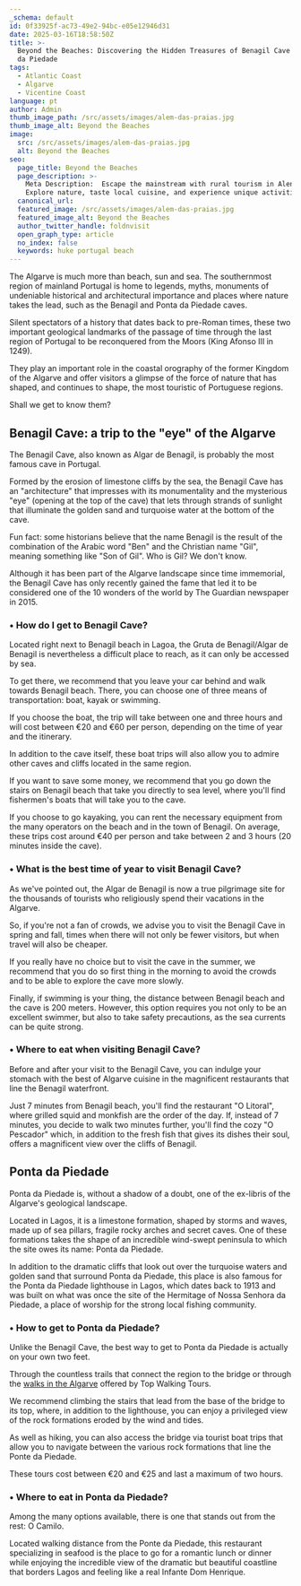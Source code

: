 ```yaml
---
_schema: default
id: 0f33925f-ac73-49e2-94bc-e05e12946d31
date: 2025-03-16T18:58:50Z
title: >-
  Beyond the Beaches: Discovering the Hidden Treasures of Benagil Cave and Ponta
  da Piedade
tags:
  - Atlantic Coast
  - Algarve
  - Vicentine Coast
language: pt
author: Admin
thumb_image_path: /src/assets/images/alem-das-praias.jpg
thumb_image_alt: Beyond the Beaches
image:
  src: /src/assets/images/alem-das-praias.jpg
  alt: Beyond the Beaches
seo:
  page_title: Beyond the Beaches
  page_description: >-
    Meta Description:  Escape the mainstream with rural tourism in Alentejo.
    Explore nature, taste local cuisine, and experience unique activitie
  canonical_url:
  featured_image: /src/assets/images/alem-das-praias.jpg
  featured_image_alt: Beyond the Beaches
  author_twitter_handle: foldnvisit
  open_graph_type: article
  no_index: false
  keywords: huke portugal beach
---
```

The Algarve is much more than beach, sun and sea. The southernmost region of
mainland Portugal is home to legends, myths, monuments of undeniable historical
and architectural importance and places where nature takes the lead, such as the
Benagil and Ponta da Piedade caves.

Silent spectators of a history that dates back to pre-Roman times, these two
important geological landmarks of the passage of time through the last region of
Portugal to be reconquered from the Moors (King Afonso III in 1249).

They play an important role in the coastal orography of the former Kingdom of
the Algarve and offer visitors a glimpse of the force of nature that has shaped,
and continues to shape, the most touristic of Portuguese regions.

Shall we get to know them?

## **Benagil Cave: a trip to the "eye" of the Algarve**

The Benagil Cave, also known as Algar de Benagil, is probably the most famous
cave in Portugal.

Formed by the erosion of limestone cliffs by the sea, the Benagil Cave has an
"architecture" that impresses with its monumentality and the mysterious "eye"
(opening at the top of the cave) that lets through strands of sunlight that
illuminate the golden sand and turquoise water at the bottom of the cave.

Fun fact: some historians believe that the name Benagil is the result of the
combination of the Arabic word "Ben" and the Christian name "Gil", meaning
something like "Son of Gil". Who is Gil? We don't know.

Although it has been part of the Algarve landscape since time immemorial, the
Benagil Cave has only recently gained the fame that led it to be considered one
of the 10 wonders of the world by The Guardian newspaper in 2015.

### **• How do I get to Benagil Cave?**

Located right next to Benagil beach in Lagoa, the Gruta de Benagil/Algar de
Benagil is nevertheless a difficult place to reach, as it can only be accessed
by sea.

To get there, we recommend that you leave your car behind and walk towards
Benagil beach. There, you can choose one of three means of transportation: boat,
kayak or swimming.

If you choose the boat, the trip will take between one and three hours and will
cost between €20 and €60 per person, depending on the time of year and the
itinerary.

In addition to the cave itself, these boat trips will also allow you to admire
other caves and cliffs located in the same region.

If you want to save some money, we recommend that you go down the stairs on
Benagil beach that take you directly to sea level, where you'll find fishermen's
boats that will take you to the cave.

If you choose to go kayaking, you can rent the necessary equipment from the many
operators on the beach and in the town of Benagil. On average, these trips cost
around €40 per person and take between 2 and 3 hours (20 minutes inside the
cave).

### **• What is the best time of year to visit Benagil Cave?**

As we've pointed out, the Algar de Benagil is now a true pilgrimage site for the
thousands of tourists who religiously spend their vacations in the Algarve.

So, if you're not a fan of crowds, we advise you to visit the Benagil Cave in
spring and fall, times when there will not only be fewer visitors, but when
travel will also be cheaper.

If you really have no choice but to visit the cave in the summer, we recommend
that you do so first thing in the morning to avoid the crowds and to be able to
explore the cave more slowly.

Finally, if swimming is your thing, the distance between Benagil beach and the
cave is 200 meters. However, this option requires you not only to be an
excellent swimmer, but also to take safety precautions, as the sea currents can
be quite strong.




### **• Where to eat when visiting Benagil Cave?**

Before and after your visit to the Benagil Cave, you can indulge your stomach
with the best of Algarve cuisine in the magnificent restaurants that line the
Benagil waterfront.

Just 7 minutes from Benagil beach, you'll find the restaurant "O Litoral", where
grilled squid and monkfish are the order of the day. If, instead of 7 minutes,
you decide to walk two minutes further, you'll find the cozy "O Pescador" which,
in addition to the fresh fish that gives its dishes their soul, offers a
magnificent view over the cliffs of Benagil.

## **Ponta da Piedade**

Ponta da Piedade is, without a shadow of a doubt, one of the ex-libris of the
Algarve's geological landscape.

Located in Lagos, it is a limestone formation, shaped by storms and waves, made
up of sea pillars, fragile rocky arches and secret caves. One of these
formations takes the shape of an incredible wind-swept peninsula to which the
site owes its name: Ponta da Piedade.

In addition to the dramatic cliffs that look out over the turquoise waters and
golden sand that surround Ponta da Piedade, this place is also famous for the
Ponta da Piedade lighthouse in Lagos, which dates back to 1913 and was built on
what was once the site of the Hermitage of Nossa Senhora da Piedade, a place of
worship for the strong local fishing community.

### **• How to get to Ponta da Piedade?**

<SnippetsAstroImage image_path="/src/assets/images/alem-das-praias.jpg" image_alt="Beyond the Beaches"/>

Unlike the Benagil Cave, the best way to get to Ponta da Piedade is actually on
your own two feet.

Through the countless trails that connect the region to the bridge or through
the
[walks in the Algarve](https://topwalkingtoursportugal.com/hiking-algarve-vicentine-southeast-portugal-coast)
offered by Top Walking Tours.

We recommend climbing the stairs that lead from the base of the bridge to its
top, where, in addition to the lighthouse, you can enjoy a privileged view of
the rock formations eroded by the wind and tides.

As well as hiking, you can also access the bridge via tourist boat trips that
allow you to navigate between the various rock formations that line the Ponte da
Piedade.

These tours cost between €20 and €25 and last a maximum of two hours.

### **• Where to eat in Ponta da Piedade?**

Among the many options available, there is one that stands out from the rest: O
Camilo.

Located walking distance from the Ponte da Piedade, this restaurant specializing
in seafood is the place to go for a romantic lunch or dinner while enjoying the
incredible view of the dramatic but beautiful coastline that borders Lagos and
feeling like a real Infante Dom Henrique.